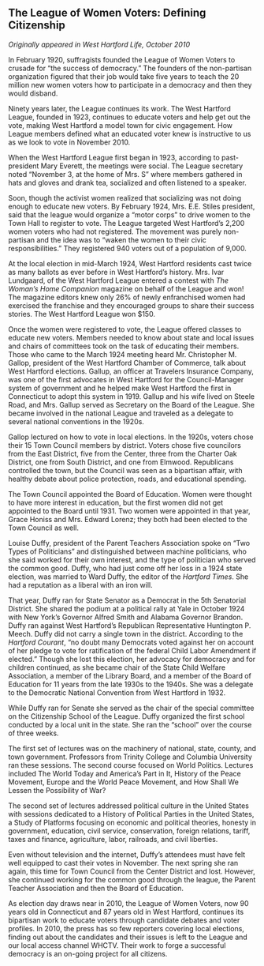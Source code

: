 ## The League of Women Voters: Defining Citizenship {-}

*Originally appeared in West Hartford Life, October 2010*

In February 1920, suffragists founded the League of Women Voters to crusade for “the success of democracy.” The founders of the non-partisan organization figured that their job would take five years to teach the 20 million new women voters how to participate in a democracy and then they would disband.

Ninety years later, the League continues its work. The West Hartford League, founded in 1923, continues to educate voters and help get out the vote, making West Hartford a model town for civic engagement. How League members defined what an educated voter knew is instructive to us as we look to vote in November 2010.

When the West Hartford League first began in 1923, according to past-president Mary Everett, the meetings were social. The League secretary noted “November 3, at the home of Mrs. S” where members gathered in hats and gloves and drank tea, socialized and often listened to a speaker.

Soon, though the activist women realized that socializing was not doing enough to educate new voters. By February 1924, Mrs. E.E. Stiles president, said that the league would organize a “motor corps” to drive women to the Town Hall to register to vote. The League targeted West Hartford’s 2,200 women voters who had not registered. The movement was purely non-partisan and the idea was to “waken the women to their civic responsibilities.” They registered 940 voters out of a population of 9,000.

At the local election in mid-March 1924, West Hartford residents cast twice as many ballots as ever before in West Hartford’s history. Mrs. Ivar Lundgaard, of the West Hartford League entered a contest with *The Woman’s Home Companion* magazine on behalf of the League and won! The magazine editors knew only 26% of newly enfranchised women had exercised the franchise and they encouraged groups to share their success stories. The West Hartford League won $150.

Once the women were registered to vote, the League offered classes to educate new voters. Members needed to know about state and local issues and chairs of committees took on the task of educating their members. Those who came to the March 1924 meeting heard Mr. Christopher M. Gallop, president of the West Hartford Chamber of Commerce, talk about West Hartford elections. Gallup, an officer at Travelers Insurance Company, was one of the first advocates in West Hartford for the Council-Manager system of government and he helped make West Hartford the first in Connecticut to adopt this system in 1919. Gallup and his wife lived on Steele Road, and Mrs. Gallup served as Secretary on the Board of the League. She became involved in the national League and traveled as a delegate to several national conventions in the 1920s.

Gallop lectured on how to vote in local elections. In the 1920s, voters chose their 15 Town Council members by district. Voters chose five councilors from the East District, five from the Center, three from the Charter Oak District, one from South District, and one from Elmwood. Republicans controlled the town, but the Council was seen as a bipartisan affair, with healthy debate about police protection, roads, and educational spending.

The Town Council appointed the Board of Education. Women were thought to have more interest in education, but the first women did not get appointed to the Board until 1931. Two women were appointed in that year, Grace Honiss and Mrs. Edward Lorenz; they both had been elected to the Town Council as well.

Louise Duffy, president of the Parent Teachers Association spoke on “Two Types of Politicians” and distinguished between machine politicians, who she said worked for their own interest, and the type of politician who served the common good. Duffy, who had just come off her loss in a 1924 state election, was married to Ward Duffy, the editor of the *Hartford Times*. She had a reputation as a liberal with an iron will.

That year, Duffy ran for State Senator as a Democrat in the 5th Senatorial District. She shared the podium at a political rally at Yale in October 1924 with New York’s Governor Alfred Smith and Alabama Governor Brandon. Duffy ran against West Hartford’s Republican Representative Huntington P. Meech. Duffy did not carry a single town in the district. According to the *Hartford Courant*, “no doubt many Democrats voted against her on account of her pledge to vote for ratification of the federal Child Labor Amendment if elected.” Though she lost this election, her advocacy for democracy and for children continued, as she became chair of the State Child Welfare Association, a member of the Library Board, and a member of the Board of Education for 11 years from the late 1930s to the 1940s. She was a delegate to the Democratic National Convention from West Hartford in 1932.

While Duffy ran for Senate she served as the chair of the special committee on the Citizenship School of the League. Duffy organized the first school conducted by a local unit in the state. She ran the “school” over the course of three weeks.

The first set of lectures was on the machinery of national, state, county, and town government. Professors from Trinity College and Columbia University ran these sessions. The second course focused on World Politics. Lectures included The World Today and America’s Part in It, History of the Peace Movement, Europe and the World Peace Movement, and How Shall We Lessen the Possibility of War?

The second set of lectures addressed political culture in the United States with sessions dedicated to a History of Political Parties in the United States, a Study of Platforms focusing on economic and political theories, honesty in government, education, civil service, conservation, foreign relations, tariff, taxes and finance, agriculture, labor, railroads, and civil liberties.

Even without television and the internet, Duffy’s attendees must have felt well equipped to cast their votes in November. The next spring she ran again, this time for Town Council from the Center District and lost. However, she continued working for the common good through the league, the Parent Teacher Association and then the Board of Education.

As election day draws near in 2010, the League of Women Voters, now 90 years old in Connecticut and 87 years old in West Hartford, continues its bipartisan work to educate voters through candidate debates and voter profiles. In 2010, the press has so few reporters covering local elections, finding out about the candidates and their issues is left to the League and our local access channel WHCTV. Their work to forge a successful democracy is an on-going project for all citizens.
